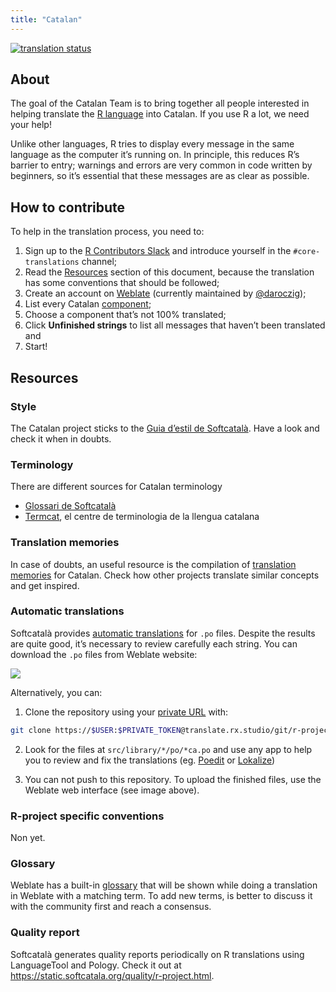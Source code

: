 ```yaml
---
title: "Catalan"
---
```


[![translation status](https://translate.rx.studio/widgets/r-project/ca/svg-badge.svg?native=1)](https://translate.rx.studio/languages/ca/r-project/)

## About

The goal of the Catalan Team is to bring together all people interested in helping translate the [R 
language](https://en.wikipedia.org/wiki/R_(programming_language)) into Catalan. If you use R a lot, we 
need your help!

Unlike other languages, R tries to display every message in the same language as the computer it's running on. In 
principle, this reduces R's barrier to entry; warnings and errors are very common in code written by beginners, so it's 
essential that these messages are as clear as possible.

## How to contribute

To help in the translation process, you need to:

1. Sign up to the [R Contributors Slack](https://contributor.r-project.org/slack) and introduce yourself in the 
`#core-translations` channel;
2. Read the [Resources](#resources) section of this document, because the translation has some conventions that should 
be followed;
3. Create an account on [Weblate](https://translate.rx.studio/) (currently maintained by 
[@daroczig](https://twitter.com/daroczig));
3. List every Catalan [component](https://translate.rx.studio/languages/ca/r-project/);
4. Choose a component that's not 100% translated;
5. Click **Unfinished strings** to list all messages that haven't been translated and
6. Start!

## Resources

### Style

The Catalan project sticks to the [Guia d'estil de Softcatalà](https://www.softcatala.org/guia-estil-de-softcatala/).
Have a look and check it when in doubts.

### Terminology

There are different sources for Catalan terminology

- [Glossari de Softcatalà](https://static.softcatala.org/terminology/tots-glossary.html)
- [Termcat](https://www.termcat.cat), el centre de terminologia de la llengua catalana

### Translation memories

In case of doubts, an useful resource is the compilation of [translation 
memories](https://www.softcatala.org/recursos/memories/) for Catalan. Check how other projects translate
similar concepts and get inspired.

### Automatic translations

Softcatalà provides [automatic translations](https://www.softcatala.org/traductor/) for `.po` files. Despite the results
are quite good, it's necessary to review carefully each string. You can download the `.po` files from Weblate website:

![](../img/Weblate_files.png)

Alternatively, you can:

1. Clone the repository using your [private URL](https://translate.rx.studio/accounts/profile/#api) with:

``` bash
git clone https://$USER:$PRIVATE_TOKEN@translate.rx.studio/git/r-project/base-r-gui/
```

2. Look for the files at `src/library/*/po/*ca.po` and use any app to help you to review and fix the translations (eg. 
[Poedit](https://poedit.net/) or [Lokalize](https://apps.kde.org/ca/lokalize/))

3. You can not push to this repository. To upload the finished files, use the Weblate web interface (see image above).

### R-project specific conventions

Non yet.

### Glossary

Weblate has a built-in [glossary](https://translate.rx.studio/browse/r-project/glossary/ca/) that will be shown while
doing a translation in Weblate with a matching term. To add new terms, is better to discuss it with the community first
and reach a consensus.

### Quality report

Softcatalà generates quality reports periodically on R translations using LanguageTool and Pology. Check it out at
<https://static.softcatala.org/quality/r-project.html>.
